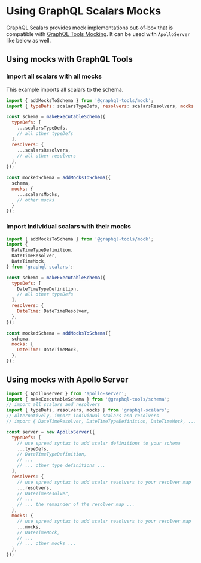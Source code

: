 # Using GraphQL Scalars Mocks

GraphQL Scalars provides mock implementations out-of-box that is compatible with [GraphQL Tools Mocking](https://www.graphql-tools.com/docs/mocking). It can be used with `ApolloServer` like below as well.

## Using mocks with GraphQL Tools

### Import all scalars with all mocks

This example imports all scalars to the schema.

```javascript
import { addMocksToSchema } from '@graphql-tools/mock';
import { typeDefs: scalarsTypeDefs, resolvers: scalarsResolvers, mocks: scalarsMocks } from 'graphql-scalars';

const schema = makeExecutableSchema({
  typeDefs: [
    ...scalarsTypeDefs,
    // all other typeDefs
  ],
  resolvers: {
    ...scalarsResolvers,
    // all other resolvers
  },
});

const mockedSchema = addMocksToSchema({
  schema,
  mocks: {
    ...scalarsMocks,
    // other mocks
  }
});
```

### Import individual scalars with their mocks

```javascript
import { addMocksToSchema } from '@graphql-tools/mock';
import {
  DateTimeTypeDefinition,
  DateTimeResolver,
  DateTimeMock,
} from 'graphql-scalars';

const schema = makeExecutableSchema({
  typeDefs: [
    DateTimeTypeDefinition,
    // all other typeDefs
  ],
  resolvers: {
    DateTime: DateTimeResolver,
  },
});

const mockedSchema = addMocksToSchema({
  schema,
  mocks: {
    DateTime: DateTimeMock,
  },
});
```

## Using mocks with Apollo Server

```javascript
import { ApolloServer } from 'apollo-server';
import { makeExecutableSchema } from '@graphql-tools/schema';
// import all scalars and resolvers
import { typeDefs, resolvers, mocks } from 'graphql-scalars';
// Alternatively, import individual scalars and resolvers
// import { DateTimeResolver, DateTimeTypeDefinition, DateTimeMock, ... } from "graphql-scalars"

const server = new ApolloServer({
  typeDefs: [
    // use spread syntax to add scalar definitions to your schema
    ...typeDefs,
    // DateTimeTypeDefinition,
    // ...
    // ... other type definitions ...
  ],
  resolvers: {
    // use spread syntax to add scalar resolvers to your resolver map
    ...resolvers,
    // DateTimeResolver,
    // ...
    // ... the remainder of the resolver map ...
  },
  mocks: {
    // use spread syntax to add scalar resolvers to your resolver map
    ...mocks,
    // DateTimeMock,
    // ...
    // ... other mocks ...
  },
});
```
